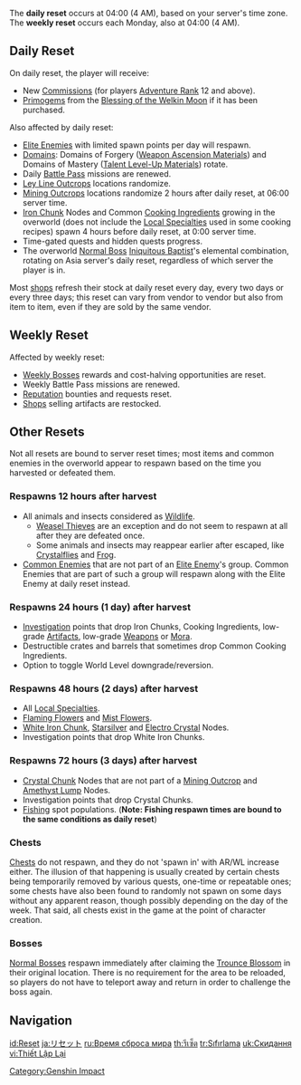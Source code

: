 {{Stub|Information regarding timers and respawns need verification and appropriate citations.}}
The '''daily reset''' occurs at 04:00 (4 AM), based on your server's time zone. The '''weekly reset''' occurs each Monday, also at 04:00 (4 AM).

{{Reset}}

==Daily Reset==
On daily reset, the player will receive:

* New [[Commissions]] (for players [[Adventure Rank]] 12 and above).
* [[Primogem]]s from the [[Blessing of the Welkin Moon]] if it has been purchased.

Also affected by daily reset:

* [[Elite Enemies]] with limited spawn points per day will respawn.
* [[Domains]]: Domains of Forgery ([[Weapon Ascension Materials]]) and Domains of Mastery ([[Talent Level-Up Materials]]) rotate.
* Daily [[Battle Pass]] missions are renewed.
* [[Ley Line Outcrops]] locations randomize.
* [[Mining Outcrops]] locations randomize 2 hours after daily reset, at 06:00 server time.
* [[Iron Chunk]] Nodes and Common [[:Category:Cooking Ingredients|Cooking Ingredients]] growing in the overworld (does not include the [[Local Specialties]] used in some cooking recipes) spawn 4 hours before daily reset, at 0:00 server time.
* Time-gated quests and hidden quests progress.
* The overworld [[Normal Boss]] [[Iniquitous Baptist]]'s elemental combination, rotating on Asia server's daily reset, regardless of which server the player is in.

Most [[shops]] refresh their stock at daily reset every day, every two days or every three days; this reset can vary from vendor to vendor but also from item to item, even if they are sold by the same vendor.

==Weekly Reset==
Affected by weekly reset:

* [[Weekly Boss]]es rewards and cost-halving opportunities are reset.
* Weekly Battle Pass missions are renewed.
* [[Reputation]] bounties and requests reset.
* [[Shops]] selling artifacts are restocked.

==Other Resets==
Not all resets are bound to server reset times; most items and common enemies in the overworld appear to respawn based on the time you harvested or defeated them.

===Respawns 12 hours after harvest===
* All animals and insects considered as [[Wildlife]].
** [[Weasel Thieves]] are an exception and do not seem to respawn at all after they are defeated once.
** Some animals and insects may reappear earlier after escaped, like [[Crystalflies]] and [[Frog]].
* [[Common Enemies]] that are not part of an [[Elite Enemies|Elite Enemy]]'s group. Common Enemies that are part of such a group will respawn along with the Elite Enemy at daily reset instead.

===Respawns 24 hours (1 day) after harvest===
* [[Investigation]] points that drop Iron Chunks, Cooking Ingredients, low-grade [[Artifacts]], low-grade [[Weapons]] or [[Mora]].
* Destructible crates and barrels that sometimes drop Common Cooking Ingredients.
* Option to toggle World Level downgrade/reversion.

===Respawns 48 hours (2 days) after harvest===
* All [[Local Specialties]].
* [[Flaming Flower Stamen|Flaming Flowers]] and [[Mist Flower Corolla|Mist Flowers]].
* [[White Iron Chunk]], [[Starsilver]] and [[Electro Crystal]] Nodes.
* Investigation points that drop White Iron Chunks.

===Respawns 72 hours (3 days) after harvest===
* [[Crystal Chunk]] Nodes that are not part of a [[Mining Outcrop]] and [[Amethyst Lump]] Nodes.
* Investigation points that drop Crystal Chunks.
* [[Fishing]] spot populations. ('''Note: Fishing respawn times are bound to the same conditions as daily reset''')

===Chests===
{{Main|Chests}}
[[Chests]] do not respawn, and they do not 'spawn in' with AR/WL increase either. The illusion of that happening is usually created by certain chests being temporarily removed by various quests, one-time or repeatable ones; some chests have also been found to randomly not spawn on some days without any apparent reason, though possibly depending on the day of the week. That said, all chests exist in the game at the point of character creation.

===Bosses===
{{Main|Bosses}}
[[Normal Bosses]] respawn immediately after claiming the [[Trounce Blossom]] in their original location. There is no requirement for the area to be reloaded, so players do not have to teleport away and return in order to challenge the boss again.

==Navigation==
{{Genshin Navbox}}

[[Category:Genshin Impact]]

[[id:Reset]]
[[ja:リセット]]
[[ru:Время сброса мира]]
[[th:รีเซ็ต]]
[[tr:Sıfırlama]]
[[uk:Скидання]]
[[vi:Thiết Lập Lại]]